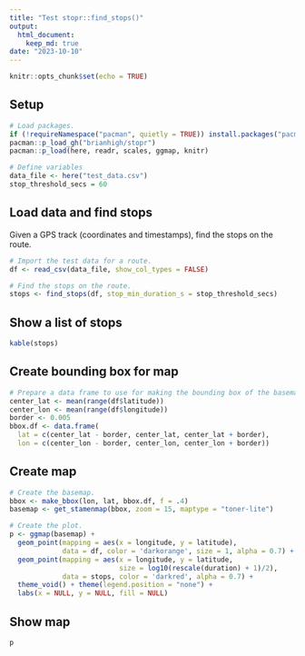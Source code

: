```yaml
---
title: "Test stopr::find_stops()"
output: 
  html_document:
    keep_md: true
date: "2023-10-10"
---
```


```r
knitr::opts_chunk$set(echo = TRUE)
```

## Setup

```r
# Load packages.
if (!requireNamespace("pacman", quietly = TRUE)) install.packages("pacman")
pacman::p_load_gh("brianhigh/stopr")
pacman::p_load(here, readr, scales, ggmap, knitr)

# Define variables
data_file <- here("test_data.csv")
stop_threshold_secs = 60
```

## Load data and find stops

Given a GPS track (coordinates and timestamps), find the stops on the route.

```r
# Import the test data for a route.
df <- read_csv(data_file, show_col_types = FALSE)

# Find the stops on the route.
stops <- find_stops(df, stop_min_duration_s = stop_threshold_secs)
```

## Show a list of stops

```r
kable(stops)
```

## Create bounding box for map

```r
# Prepare a data frame to use for making the bounding box of the basemap.
center_lat <- mean(range(df$latitude))
center_lon <- mean(range(df$longitude))
border <- 0.005
bbox.df <- data.frame(
  lat = c(center_lat - border, center_lat, center_lat + border),
  lon = c(center_lon - border, center_lon, center_lon + border))

```

## Create map

```r
# Create the basemap.
bbox <- make_bbox(lon, lat, bbox.df, f = .4)
basemap <- get_stamenmap(bbox, zoom = 15, maptype = "toner-lite")

# Create the plot.
p <- ggmap(basemap) +
  geom_point(mapping = aes(x = longitude, y = latitude),
             data = df, color = 'darkorange', size = 1, alpha = 0.7) +
  geom_point(mapping = aes(x = longitude, y = latitude,
                           size = log10(rescale(duration) + 1)/2),
             data = stops, color = 'darkred', alpha = 0.7) +
  theme_void() + theme(legend.position = "none") +
  labs(x = NULL, y = NULL, fill = NULL)
```

## Show map

```r
p
```
